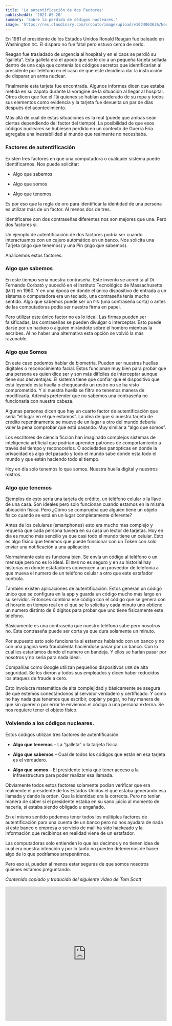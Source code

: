 ```yaml
---
title: 'La autentificación de dos Factores'
publishedAt: '2021-05-20'
summary: 'Sobre la perdida de códigos nucleares.'
image: 'https://res.cloudinary.com/srcouto/image/upload/v1624063636/Next-srcouto/la-autentificacion-de-dos-factores/banner.png'
---
```


En 1981 el presidente de los Estados Unidos Ronald Reagan fue baleado en Washington <small>DC</small>. El disparo no fue fatal pero estuvo cerca de serlo.

Reagan fue trasladado de urgencia al hospital y en el caos se perdió su “galleta”. Esta galleta era el apodo que se le dio a un pequeña tarjeta sellada dentro de una caja que contenía los códigos secretos que identificarían al presidente por teléfono en el caso de que este decidiera dar la instrucción de disparar un arma nuclear.

Finalmente esta tarjeta fue encontrada. Algunos informes dicen que estaba metida en su zapato durante la vorágine de la situación al llegar al hospital. Otros dicen que fue el <small>FBI</small> quienes se habían apoderado de su ropa y todos sus elementos como evidencia y la tarjeta fue devuelta un par de días después del acontecimiento.

Más allá de cual de estas situaciones es la real (puede que ambas sean ciertas dependiendo del factor del tiempo). La posibilidad de que esos códigos nucleares se hubiesen perdido en un contexto de Guerra Fría agregaba una inestabilidad al mundo que realmente no necesitaba.

### Factores de autentificación

Existen tres factores en que una computadora o cualquier sistema puede identificarnos. Nos puede solicitar:

- Algo que sabemos

- Algo que somos

- Algo que tenemos

Es por eso que la regla de oro para identificar la identidad de una persona es utilizar más de un factor. Al menos dos de tres.

Identificarse con dos contraseñas diferentes nos son mejores que una. Pero dos factores si.

Un ejemplo de autentificación de dos factores podría ser cuando interactuamos con un cajero automático en un banco. Nos solicita una Tarjeta (algo que tenemos) y una Pin (algo que sabemos).

Analicemos estos factores.

### Algo que sabemos

En este tiempo seria nuestra contraseña. Este invento se acredita al Dr. Fernando Corbató y sucedió en el Instituto Tecnológico de Massachusetts (<small>MIT</small>) en 1960. Y en una época en donde el único dispositivo de entrada a un sistema o computadora era un teclado, una contraseña tenia mucho sentido. Algo que sabemos puede ser un <small>PIN</small> (una contraseña corta) o antes de las computadoras podía ser nuestra firma en papel.

Pero utilizar este único factor no es lo ideal. Las firmas pueden ser falsificadas, las contraseñas se pueden divulgar o interceptar. Esto puede darse por un hackeo o alguien mirándote sobre el hombro mientras la escribes. Al no haber una alternativa esta opción se volvió la más razonable.

### Algo que Somos

En este caso podemos hablar de biometría. Pueden ser nuestras huellas digitales o reconocimiento facial. Estos funcionan muy bien para probar que una persona es quien dice ser y son más difíciles de interceptar aunque tiene sus desventajas. El sistema tiene que confiar que el dispositivo que está leyendo esta huella o chequeando un rostro no se ha visto comprometido. Y si nuestra huella se filtra no tenemos manera de modificarla. Además pretender que no sabemos una contraseña no funcionaria con nuestra cabeza.

Algunas personas dicen que hay un cuarto factor de autentificación que sería “el lugar en el que estamos”. La idea de que si nuestra tarjeta de crédito repentinamente se mueve de un lugar a otro del mundo debería valer la pena comprobar que está pasando. Muy similar a “algo que somos”.

Los escritores de ciencia ficción han imaginado complejos sistemas de inteligencia artificial que podrían aprender patrones de comportamiento a través del tiempo y reconocerlos. O sociedades panópticas en donde la privacidad es algo del pasado y todo el mundo sabe donde esta todo el mundo y que están haciendo todo el tiempo.

Hoy en día solo tenemos lo que somos. Nuestra huella digital y nuestros rostros.

### Algo que tenemos

Ejemplos de esto seria una tarjeta de crédito, un teléfono celular o la llave de una casa. Son ideales pero solo funcionan cuando estamos en la misma ubicación física. Pero ¿Cómo se comprueba que alguien tiene un objeto físico cuando se está en un lugar completamente diferente?

Antes de los celulares (smartphones) esto era mucho mas complejo y requería que cada persona tuviera en su casa un lector de tarjetas. Hoy en día es mucho más sencillo ya que casi todo el mundo tiene un celular. Esto es algo físico que tenemos que puede funcionar con un Token con solo enviar una notificación a una aplicación.

Normalmente esto es funciona bien. Se envía un código al teléfono o un mensaje pero no es lo ideal. El <small>SMS</small> no es seguro y en su historial hay historias en donde estafadores convencen a un proveedor de telefonía a que mueva el numero de un teléfono celular a otro que este estafador controla.

También existen aplicaciones de autentificación. Estos generan un código único que se configura en la app y guarda un código mucho más largo en su servidor. Entonces combina ese código con el código que se genera con el horario en tiempo real en el que se lo solicita y cada minuto uno obtiene un numero distinto de 6 dígitos para probar que uno tiene físicamente este teléfono.

Básicamente es una contraseña que nuestro teléfono sabe pero nosotros no. Esta contraseña puede ser corta ya que dura solamente un minuto.

Por supuesto esto solo funcionaria si estamos hablando con un banco y no con una pagina web fraudulenta haciéndose pasar por un banco. Con lo cual les estaríamos dando el numero en bandeja. Y ellos se harían pasar por nosotros y no seria para nada ideal.

Compañías como Google utilizan pequeños dispositivos <small>USB</small> de alta seguridad. Se los dieron a todos sus empleados y dicen haber reducidos los ataques de fraude a cero.

Esto involucra matemática de alta complejidad y básicamente se asegura de que estemos conectándonos al servidor verdadero y certificado. Y como no hay nada que tenemos que escribir, copiar y pegar, no hay manera de que sin querer o por error le enviemos el código a una persona externa. Se nos requiere tener el objeto físico.

### Volviendo a los códigos nucleares.

Estos códigos utilizan tres factores de autentificación.

- **Algo que tenemos** – La “galleta” o la tarjeta física.

- **Algo que sabemos** – Cual de todos los códigos que están en esa tarjeta es el verdadero.

- **Algo que somos** – El presidente tenia que tener acceso a la infraestructura para poder realizar esa llamada.

Obviamente todos estos factores solamente podían verificar que era realmente el presidente de los Estados Unidos el que estaba generando esa llamada y dando la orden. Que la identidad era la correcta. Pero no tenían manera de saber si el presidente estaba en su sano juicio al momento de hacerla, si estaba siendo obligado u engañado.

En el mismo sentido podemos tener todos los múltiples factores de autentificación para una cuenta de un banco pero no nos ayudara de nada si este banco o empresa o servicio de mail ha sido hackeado y la información que recibimos en realidad viene de un estafador.

Las computadoras solo entienden lo que les decimos y no tienen idea de cual era nuestra intención y por lo tanto no pueden detenernos de hacer algo de lo que podríamos arrepentirnos.

Pero eso si, pueden al menos estar seguras de que somos nosotros quienes estamos preguntando.

_Contenido copiado y traducido del siguiente video de Tom Scott_

<iframe
  width="100%"
  height="420"
  src="https://www.youtube.com/embed/hGRii5f_uSc"
  title="YouTube video player"
  frameBorder="0"
  allow="accelerometer; autoplay; clipboard-write; encrypted-media; gyroscope; picture-in-picture"
  allowFullScreen
></iframe>
